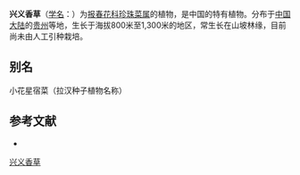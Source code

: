 {{Speciesbox
| name = 兴义香草
| status = 
| status_system = 
| image =
| genus = Lysimachia
| species = millietii
| authority = (Lévl.) Hand.-Mazz.
}}

'''兴义香草'''（[[学名|学名]]：{{lang|la|''Lysimachia millietii''}}）为[[报春花科|报春花科]][[珍珠菜属|珍珠菜属]]的植物，是中国的特有植物。分布于[[中国大陆|中国大陆]]的[[贵州|贵州]]等地，生长于海拔800米至1,300米的地区，常生长在山坡林缘，目前尚未由人工引种栽培。

== 别名 ==
小花星宿菜（拉汉种子植物名称）

== 参考文献 ==
<div class="references-small">
* {{cite web| url =http://www.bioinfo.cn/db05/KmzwSpecies.php?action=view&id=17599| title =兴义香草| work =《中国高等植物数据库全库》| publisher =中国科学院微生物研究所| author =昆明植物研究所| accessdate =2009-02-25| deadurl =yes| archiveurl =https://web.archive.org/web/20160305000515/http://www.bioinfo.cn/db05/KmzwSpecies.php?action=view&id=17599| archivedate =2016-03-05}}
</div>
{{Taxonbar|from=Q10894056}}

[[Category:珍珠菜属|兴义香草]]


{{植物小作品}}